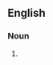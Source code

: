 {{also|tom cats}}

==English==

===Noun===
{{head|en|noun plural form}}

# {{plural of|tomcat|lang=en}}
